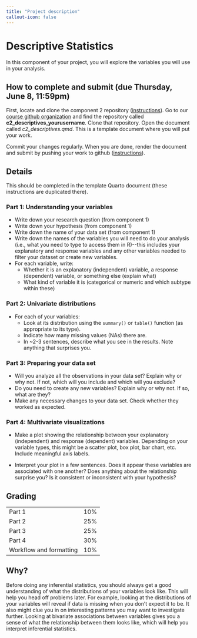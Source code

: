 ```yaml
---
title: "Project description"
callout-icon: false
---
```


# Descriptive Statistics {#descriptives}

In this component of your project, you will explore the variables you will use in your analysis.

## How to complete and submit (due Thursday, June 8, 11:59pm)

First, locate and clone the component 2 repository ([instructions](https://soc333-sum23.github.io/computing-clonerepo.html)). Go to our [course github organization](https://github.com/orgs/soc333-sum23/repositories) and find the repository called **c2_descriptives_yourusername**. Clone that repository. Open the document called *c2_descriptives.qmd*. This is a template document where you will put your work.

Commit your changes regularly. When you are done, render the document and submit by pushing your work to github ([instructions](https://soc333-sum23.github.io/computing-clonerepo.html#how-to-commit-and-push-changes)).

## Details

This should be completed in the template Quarto document (these instructions are duplicated there).

### Part 1: Understanding your variables

-   Write down your research question (from component 1)
-   Write down your hypothesis (from component 1)
-   Write down the name of your data set (from component 1)
-   Write down the names of the variables you will need to do your analysis (i.e., what you need to type to access them in R)\--this includes your explanatory and response variables and any other variables needed to filter your dataset or create new variables.
-   For each variable, write:
    -   Whether it is an explanatory (independent) variable, a response (dependent) variable, or something else (explain what)
    -   What kind of variable it is (categorical or numeric and which subtype within these)

### Part 2: Univariate distributions

-   For each of your variables:
    -   Look at its distribution using the `summary()` or `table()` function (as appropriate to its type).
    -   Indicate how many missing values (NAs) there are.
    -   In \~2-3 sentences, describe what you see in the results. Note anything that surprises you.

### Part 3: Preparing your data set

-   Will you analyze all the observations in your data set? Explain why or why not. If not, which will you include and which will you exclude?
-   Do you need to create any new variables? Explain why or why not. If so, what are they?
-   Make any necessary changes to your data set. Check whether they worked as expected.

### Part 4: Multivariate visualizations

-   Make a plot showing the relationship between your explanatory (independent) and response (dependent) variables. Depending on your variable types, this might be a scatter plot, box plot, bar chart, etc. Include meaningful axis labels.

-   Interpret your plot in a few sentences. Does it appear these variables are associated with one another? Does anything about the relationship surprise you? Is it consistent or inconsistent with your hypothesis?

## Grading

|                         |     |
|-------------------------|-----|
| Part 1                  | 10% |
| Part 2                  | 25% |
| Part 3                  | 25% |
| Part 4                  | 30% |
| Workflow and formatting | 10% |

::: callout-tip
## Why?

Before doing any inferential statistics, you should always get a good understanding of what the distributions of your variables look like. This will help you head off problems later. For example, looking at the distributions of your variables will reveal if data is missing when you don't expect it to be. It also might clue you in on interesting patterns you may want to investigate further. Looking at bivariate associations between variables gives you a sense of what the relationship between them looks like, which will help you interpret inferential statistics.
:::
